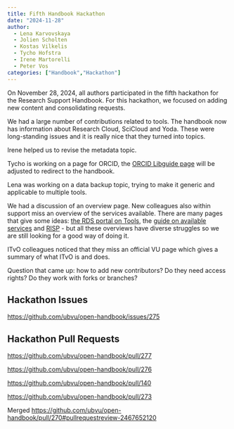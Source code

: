 ```yaml
---
title: Fifth Handbook Hackathon
date: "2024-11-28"
author:
  - Lena Karvovskaya
  - Jolien Scholten
  - Kostas Vilkelis
  - Tycho Hofstra
  - Irene Martorelli
  - Peter Vos
categories: ["Handbook","Hackathon"]
---
```


On November 28, 2024, all authors participated in the fifth hackathon for the Research Support Handbook. For this hackathon, we focused on adding new content and consolidating requests.

We had a large number of contributions related to tools. The handbook now has information about Research Cloud, SciCloud and Yoda. These were long-standing issues and it is really nice that they turned into topics.

Irene helped us to revise the metadata topic.

Tycho is working on a page for ORCID, the [ORCID Libguide page](vu.nl/orcid) will be adjusted to redirect to the handbook.

Lena was working on a data backup topic, trying to make it generic and applicable to multiple tools.

We had a discussion of an overview page. New colleagues also within support miss an overview of the services available.
There are many pages that give some ideas: [the RDS portal on Tools](https://vu.nl/en/about-vu/divisions/university-library/more-about/rdm-tools), the [guide on available services](https://deploy-preview-274--ubvu-open-handbook.netlify.app/guides/data-lifecycle) and [RISP](https://vu.nl/en/research/portal/research-impact-support-portal) - but all these overviews have diverse struggles so we are still looking for a good way of doing it.

ITvO colleagues noticed that they miss an official VU page which gives a summary of what ITvO is and does.

Question that came up: how to add new contributors? Do they need access rights? Do they work with forks or branches?

## Hackathon Issues

<https://github.com/ubvu/open-handbook/issues/275>

## Hackathon Pull Requests

<https://github.com/ubvu/open-handbook/pull/277>

<https://github.com/ubvu/open-handbook/pull/276>

<https://github.com/ubvu/open-handbook/pull/140>

<https://github.com/ubvu/open-handbook/pull/273>

Merged <https://github.com/ubvu/open-handbook/pull/270#pullrequestreview-2467652120>
